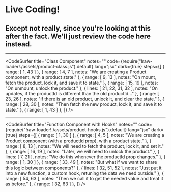 
# Live Coding!
## Except not really, since you're looking at this after the fact. We'll just review the code here instead.

---

<CodeSurfer
  title="Class Component"
  notes=""
  code={require("!raw-loader!./assets/product-class.js").default}
  lang="jsx"
  dark={true}
  steps={[
    { range: [  1, 43 ] },
    { range: [  4,  7 ], notes: "We are creating a Product component, with a product state." },
    { range: [  9, 13 ], notes: "On mount, fetch the product, lock it, and save it to state." },
    { range: [ 15, 19 ], notes: "On unmount, unlock the product." },
    { lines: [ 21, 22, 31, 32 ], notes: "On updates, if the productId is different than the old productId..." },
    { range: [ 23, 26 ], notes: "If there is an old product, unlock it, and clear the state." },
    { range: [ 28, 30 ], notes: "Then fetch the new product, lock it, and save it to state." },
    { range: [  1, 43 ] },
  ]}
/>

---

<CodeSurfer
  title="Function Component with Hooks"
  notes=""
  code={require("!raw-loader!./assets/product-hooks.js").default}
  lang="jsx"
  dark={true}
  steps={[
    { range: [  1, 30 ] },
    { range: [  4,  5 ], notes: "We are creating a Product component (with a productId prop), with a product state." },
    { range: [  8, 13 ], notes: "We will need to fetch the product, lock it, and set it." },
    { range: [ 16, 19 ], notes: "Later, we will need to unlock the product." },
    { lines: [  7, 21 ], notes: "We do this whenever the productId prop changes." },
    { range: [  1, 30 ] },
    { range: [ 33, 49 ], notes: "But what if we want to share this logic between components?" },
    { lines: [ 32, 51, 52 ], notes: "Just put it into a new function, a custom hook, retuning the data we need outside." },
    { range: [ 54, 63 ], notes: "Then we call it to get the needed value and treat it as before." },
    { range: [ 32, 63 ] },
  ]}
/>

